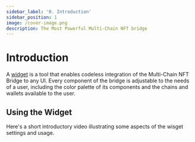 ```yaml
---
sidebar_label: '0. Introduction'
sidebar_position: 1
image: /cover-image.png
description: The Most Powerful Multi-Chain NFT bridge
---
```



# Introduction

A [widget](https://widget.xp.network/?widget=true&wsettings=true#) is a tool that enables codeless integration of the Multi-Chain NFT Bridge to any UI. Every component of the bridge is adjustable to the needs of a user, including the color palette of its components and the chains and wallets available to the user.

## Using the Widget

Here's a short introductory video illustrating some aspects of the wisget settings and usage.

<ReactPlayer controls url='https://www.youtube.com/watch?v=H9cIt5BSSxc' />


